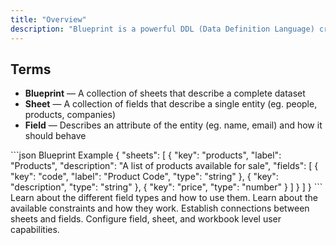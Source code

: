 ```yaml
---
title: "Overview"
description: "Blueprint is a powerful DDL (Data Definition Language) created by Flatfile with a focus on validation and data preparation."
---
```


## Terms

- **Blueprint** — A collection of sheets that describe a complete dataset
- **Sheet** — A collection of fields that describe a single entity (eg. people, products, companies)
- **Field** — Describes an attribute of the entity (eg. name, email) and how it should behave


<RequestExample>
```json Blueprint Example
{
  "sheets": [
    {
      "key": "products",
      "label": "Products",
      "description": "A list of products available for sale",
      "fields": [
        {
          "key": "code",
          "label": "Product Code",
          "type": "string"
        },
        {
          "key": "description",
          "type": "string"
        },
        {
          "key": "price",
          "type": "number"
        }
      ]
    }
  ]
}
```
</RequestExample>


<CardGroup cols={2}>
  <Card title="Field Types" icon="input-text" href="/blueprint/field-types">
    Learn about the different field types and how to use them.
  </Card>
  <Card title="Field Constraints" icon="ruler-combined" href="/blueprint/constraints">
    Learn about the available constraints and how they work.
  </Card>
  <Card title="Field Relationships" icon="diagram-nested" href="/blueprint/relationships">
    Establish connections between sheets and fields.
  </Card>
  <Card title="Access Control" icon="shield-halved" href="/blueprint/access">
    Configure field, sheet, and workbook level user capabilities.
  </Card>
</CardGroup>
